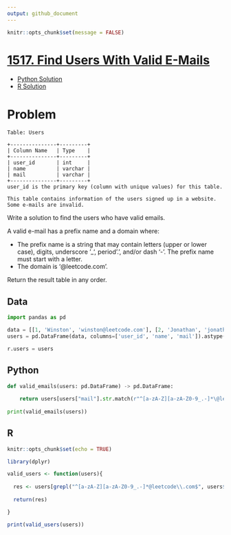 ```yaml
---
output: github_document
---
```


```r
knitr::opts_chunk$set(message = FALSE)
```

# [1517. Find Users With Valid E-Mails](https://leetcode.com/problems/find-users-with-valid-e-mails/)

  * [Python Solution](#python)
  * [R Solution](#r)
  
# Problem

```
Table: Users

+---------------+---------+
| Column Name   | Type    |
+---------------+---------+
| user_id       | int     |
| name          | varchar |
| mail          | varchar |
+---------------+---------+
user_id is the primary key (column with unique values) for this table.

This table contains information of the users signed up in a website. Some e-mails are invalid.
``` 

Write a solution to find the users who have valid emails.

A valid e-mail has a prefix name and a domain where:

  * The prefix name is a string that may contain letters (upper or lower case), digits, underscore '_', period '.', and/or dash '-'. The prefix name must start with a letter.
  * The domain is '@leetcode.com'.

Return the result table in any order.

## Data

```python
import pandas as pd

data = [[1, 'Winston', 'winston@leetcode.com'], [2, 'Jonathan', 'jonathanisgreat'], [3, 'Annabelle', 'bella-@leetcode.com'], [4, 'Sally', 'sally.come@leetcode.com'], [5, 'Marwan', 'quarz#2020@leetcode.com'], [6, 'David', 'david69@gmail.com'], [7, 'Shapiro', '.shapo@leetcode.com']]
users = pd.DataFrame(data, columns=['user_id', 'name', 'mail']).astype({'user_id':'int', 'name':'object', 'mail':'object'})

r.users = users
```

## Python

```python
def valid_emails(users: pd.DataFrame) -> pd.DataFrame:
    
    return users[users["mail"].str.match(r"^[a-zA-Z][a-zA-Z0-9_.-]*\@leetcode\.com$")]
  
print(valid_emails(users))
```

## R

```r
knitr::opts_chunk$set(echo = TRUE)
```

```r
library(dplyr)

valid_users <- function(users){
  
  res <- users[grepl("^[a-zA-Z][a-zA-Z0-9_.-]*@leetcode\\.com$", users$mail), ]
  
  return(res)

}

print(valid_users(users))
```